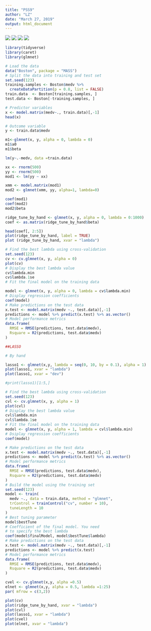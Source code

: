 ---
title: "PSS9"
author: "LZ"
date: "March 27, 2019"
output: html_document
---

![](Capture1.PNG)
![](Capture2.PNG)
![](Capture3.PNG)
![](Capture4.PNG)

```{r}
library(tidyverse)
library(caret)
library(glmnet)

# Load the data
data("Boston", package = "MASS")
# Split the data into training and test set
set.seed(123)
training.samples <- Boston$medv %>%
  createDataPartition(p = 0.8, list = FALSE)
train.data  <- Boston[training.samples, ]
test.data <- Boston[-training.samples, ]
```


```{r}
# Predictor variables
x <- model.matrix(medv~., train.data)[,-1]
head(x)

# Outcome variable
y <- train.data$medv
```


```{r}
m1<-glmnet(x, y, alpha = 0, lambda = 0)
m1$a0
m1$beta

lm(y~.-medv, data =train.data)
```


```{r}
xx <- rnorm(500)
yy <- rnorm(500)
mod1 <- lm(yy ~ xx) 

xmm <- model.matrix(mod1)
mod2 <- glmnet(xmm, yy, alpha=1, lambda=0)

coef(mod1)
coef(mod2)
mod2$beta
```

```{r}
ridge_tune_by_hand <- glmnet(x, y, alpha = 0, lambda = 0:1000)
coef <- as.matrix(ridge_tune_by_hand$beta)
```


```{r}
head(coef[, 2:5])
plot(ridge_tune_by_hand, label = TRUE)
plot (ridge_tune_by_hand, xvar = "lambda")
```



```{r}

# Find the best lambda using cross-validation
set.seed(123) 
cv <- cv.glmnet(x, y, alpha = 0)
plot(cv)
# Display the best lambda value
cv$lambda.min
cv$lambda.1se
# Fit the final model on the training data

model <- glmnet(x, y, alpha = 0, lambda = cv$lambda.min)
# Display regression coefficients
coef(model)
# Make predictions on the test data
x.test <- model.matrix(medv ~., test.data)[,-1]
predictions <- model %>% predict(x.test) %>% as.vector()
# Model performance metrics
data.frame(
  RMSE = RMSE(predictions, test.data$medv),
  Rsquare = R2(predictions, test.data$medv)
)

##LASSO

# By hand

lasso1 <- glmnet(x,y, lambda = seq(0, 10, by = 0.1), alpha = 1)
plot(lasso1, xvar = "lambda")
plot(lasso1, xvar = "dev")

#print(lasso1)[1:5,]

```

```{r}
# Find the best lambda using cross-validation
set.seed(123) 
cvl <- cv.glmnet(x, y, alpha = 1)
plot(cvl)
# Display the best lambda value
cvl$lambda.min
cvl$lambda.1se
# Fit the final model on the training data
model <- glmnet(x, y, alpha = 1, lambda = cvl$lambda.min)
# Dsiplay regression coefficients
coef(model)

# Make predictions on the test data
x.test <- model.matrix(medv ~., test.data)[,-1]
predictions <- model %>% predict(x.test) %>% as.vector()
# Model performance metrics
data.frame(
  RMSE = RMSE(predictions, test.data$medv),
  Rsquare = R2(predictions, test.data$medv)
)
# Build the model using the training set
set.seed(123)
model <- train(
  medv ~., data = train.data, method = "glmnet",
  trControl = trainControl("cv", number = 10),
  tuneLength = 10
)
# Best tuning parameter
model$bestTune
# Coefficient of the final model. You need
# to specify the best lambda
coef(model$finalModel, model$bestTune$lambda)
# Make predictions on the test data
x.test <- model.matrix(medv ~., test.data)[,-1]
predictions <- model %>% predict(x.test)
# Model performance metrics
data.frame(
  RMSE = RMSE(predictions, test.data$medv),
  Rsquare = R2(predictions, test.data$medv)
)

cvel <- cv.glmnet(x,y, alpha =0.5)
elnet <- glmnet(x,y, alpha = 0.5, lambda =1:25)
par( mfrow = c(3,2))

plot(cv)
plot(ridge_tune_by_hand, xvar = "lambda")
plot(cvl)
plot(lasso1, xvar = "lambda")
plot(cvel)
plot(elnet, xvar = "lambda")



```